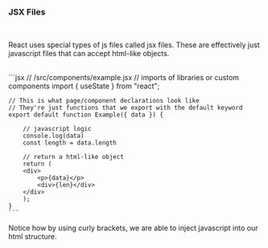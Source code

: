 
### JSX Files  
&nbsp;

React uses special types of js files called jsx files. These are effectively just javascript files that can accept html-like objects.  
&nbsp;

<CodeBlock>
    ```jsx
    // /src/components/example.jsx
    // imports of libraries or custom components
    import { useState } from "react";

    // This is what page/component declarations look like
    // They're just functions that we export with the default keyword
    export default function Example({ data }) {

        // javascript logic
        console.log(data)
        const length = data.length

        // return a html-like object
        return (
        <div>
            <p>{data}</p>
            <div>{len}</div>
        </div>
        );
    }
    ```
</CodeBlock>

Notice how by using curly brackets, we are able to inject javascript into our html structure.